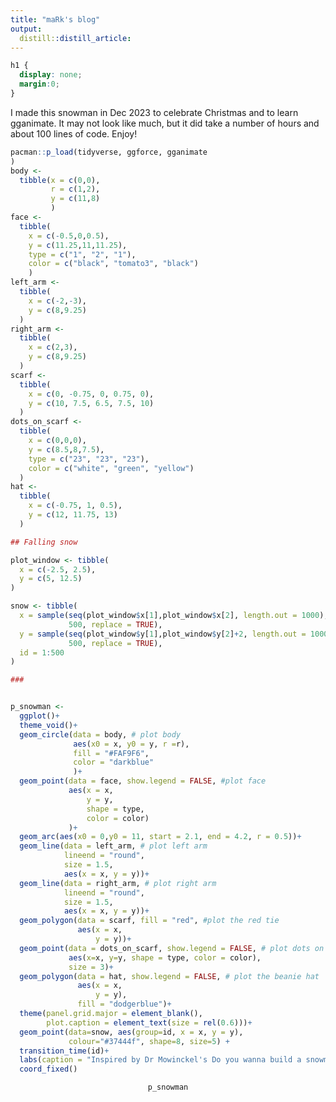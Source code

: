 ```yaml
---
title: "maRk's blog"
output:
  distill::distill_article:
---
```


```css
h1 {
  display: none;
  margin:0;
}

```

I made this snowman in Dec 2023 to celebrate Christmas and to learn gganimate. It may not look like much, but it did take a number of hours and about 100 lines of code. Enjoy!

```r
pacman::p_load(tidyverse, ggforce, gganimate
)
body <-
  tibble(x = c(0,0),
         r = c(1,2),
         y = c(11,8)
         )
face <-
  tibble(
    x = c(-0.5,0,0.5),
    y = c(11.25,11,11.25),
    type = c("1", "2", "1"),
    color = c("black", "tomato3", "black")
    )
left_arm <-
  tibble(
    x = c(-2,-3),
    y = c(8,9.25)
  )
right_arm <-
  tibble(
    x = c(2,3),
    y = c(8,9.25)
  )
scarf <-
  tibble(
    x = c(0, -0.75, 0, 0.75, 0),
    y = c(10, 7.5, 6.5, 7.5, 10)
  )
dots_on_scarf <-
  tibble(
    x = c(0,0,0),
    y = c(8.5,8,7.5),
    type = c("23", "23", "23"),
    color = c("white", "green", "yellow")
  )
hat <-
  tibble(
    x = c(-0.75, 1, 0.5),
    y = c(12, 11.75, 13)
  )

## Falling snow

plot_window <- tibble(
  x = c(-2.5, 2.5),
  y = c(5, 12.5)
)

snow <- tibble(
  x = sample(seq(plot_window$x[1],plot_window$x[2], length.out = 1000),
             500, replace = TRUE),
  y = sample(seq(plot_window$y[1],plot_window$y[2]+2, length.out = 1000),
             500, replace = TRUE),
  id = 1:500
)

###


p_snowman <-
  ggplot()+
  theme_void()+
  geom_circle(data = body, # plot body
              aes(x0 = x, y0 = y, r =r),
              fill = "#FAF9F6",
              color = "darkblue"
              )+
  geom_point(data = face, show.legend = FALSE, #plot face
             aes(x = x,
                 y = y,
                 shape = type,
                 color = color)
             )+
  geom_arc(aes(x0 = 0,y0 = 11, start = 2.1, end = 4.2, r = 0.5))+
  geom_line(data = left_arm, # plot left arm
            lineend = "round",
            size = 1.5,
            aes(x = x, y = y))+
  geom_line(data = right_arm, # plot right arm
            lineend = "round",
            size = 1.5,
            aes(x = x, y = y))+
  geom_polygon(data = scarf, fill = "red", #plot the red tie
               aes(x = x,
                   y = y))+
  geom_point(data = dots_on_scarf, show.legend = FALSE, # plot dots on tie
             aes(x=x, y=y, shape = type, color = color),
             size = 3)+
  geom_polygon(data = hat, show.legend = FALSE, # plot the beanie hat
               aes(x = x,
                   y = y),
               fill = "dodgerblue")+
  theme(panel.grid.major = element_blank(),
        plot.caption = element_text(size = rel(0.6)))+
  geom_point(data=snow, aes(group=id, x = x, y = y),
             colour="#37444f", shape=8, size=5) +
  transition_time(id)+
  labs(caption = "Inspired by Dr Mowinckel's Do you wanna build a snowman.\nCheck out her website at https://drmowinckels.io/blog/2019/do-you-wanna-build-a-snowman/")+
  coord_fixed()

```
<center>
```r
p_snowman
```
</center>